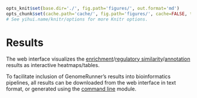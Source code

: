 ```r

opts_knit$set(base.dir='./', fig.path='figures/', out.format='md')
opts_chunk$set(cache.path='cache/', fig.path='figures/', cache=FALSE, tidy=TRUE, fig.keep='high', echo=TRUE, dpi=300, out.width=700, prompt=FALSE, comment='##', results='markup', eval=FALSE)
# See yihui.name/knitr/options for more Knitr options.
```

Results
========================================================

The web interface visualizes the [enrichment](enrichment.md)/[regulatory similarity](episimilarity.md)/[annotation](annotation.md) results as interactive heatmaps/tables.

To facilitate inclusion of GenomeRunner's results into bioinformatics pipelines, all results can be downloaded from the web interface in text format, or generated using the [command line](hypergeom4.md) module.